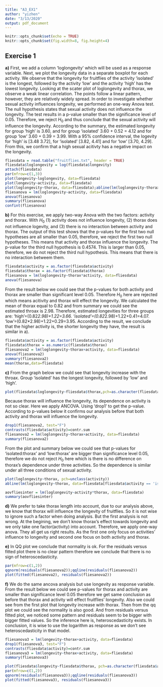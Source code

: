 ```yaml
---
title: "A3_EX1"
author: "yizhen"
date: "3/13/2020"
output: pdf_document
---
```


```r
knitr::opts_chunk$set(echo = TRUE)
knitr::opts_chunk$set(fig.width=8, fig.height=4) 
```

## Exercise 1

**a)** 
<!-- Make an informative plot of the data. --> First, we add a column 'loglongevity' which will be used as a response variable. Next, we plot the longevity data in a separate boxplot for each activity. We observe that the longevity for fruitflies of the activity 'isolated' is the longest, followed by the activity 'low' and the activity 'high' has the lowest longevity. Looking at the scater plot of loglongevity and thorax, we observe a weak linear correlation. The points follow a linear pattern, however, they are relatively widely spread. <!--Investigate whether sexual activity influences longevity by performing a statistical test, without taking the thorax length into account.--> In order to investigate whether sexual activity influences longevity, we performed an one-way Anova test. The null hypothesis states that sexual activity does not influence the longevity. The test results in a p-value smaller than the significance level of 0.05. Therefore, we reject $H_0$ and thus conclude that the sexual activity will influence the longevity. <!--What are the estimated longevities for the three conditions? Comment.--> According to the summary, the estimated longevity for group 'high' is 3.60, and for group 'isolated' 3.60 + 0.52 = 4.12 and for group 'low' 3.60 + 0.39 = 3.99. With a 95% confidence interval, the logevity for 'high' is [3.48 3.72], for 'isolated' [3.82, 4.41] and for 'low' [3.70, 4.29]. From this, we confirm that a high sexual acitivty has a negative impact on the longevity.

```r
fliesdata = read.table("fruitflies.txt", header = TRUE)
fliesdata$loglongevity = log(fliesdata$longevity)
attach(fliesdata)
par(mfrow=c(1,3))
plot(longevity~loglongevity, data=fliesdata)
plot(longevity~activity, data=fliesdata)
plot(loglongevity~thorax, data=fliesdata);abline(lm(loglongevity~thorax, data=fliesdata))
fliesanova = lm(loglongevity~activity, data=fliesdata)
anova(fliesanova)
summary(fliesanova)
confint(fliesanova)
```

**b)** 
<!--Investigate whether sexual activity influences longevity by performing a statistical test, now including thorax length as an explanatory variable into the analysis. --> For this exercise, we apply two-way Anova with the two factors: activity and thorax. With $H_0$ (1) activity does not influence longevity, (2) thorax does not influence logevity, and (3) there is no interaction between activity and thorax. The output of this test shows that the p-values for the first two null hypotheses are all smaller than 0.05, therefore, we reject the first two null hypotheses. This means that activity and thorax influence the longevity. The p-value for the third null hypothesis is 0.4574. This is larger than 0.05, therefore, we do not reject the third null hypothesis. This means that there is no interaction betweem them.

```r
fliesdata$activity = as.factor(fliesdata$activity)
fliesdata$thorax = as.factor(fliesdata$thorax)
fliesanova = lm(loglongevity~thorax*activity, data=fliesdata)
anova(fliesanova)
```

<!-- Does sexual activity increase or decrease longevity?  What are the estimated longevities for the three groups, for a fly with average thorax length? -->
From the result below we could see that the p-values for both activity and thorax are smaller than significant level 0.05. Therefore $H_0$ here are rejected which means acitivity and thorax will effect the longevity. 
<!--Need review !! i changed thorax to fliesdata$thorax = as.numeric(fliesdata$thorax), is it correct now?  -->
We calculated the mean of thorax equal to 0.82 and from summary we could see the estimated throax is 2.98. Therefore, estimated longevities for three groups are: 'high'=(0.82*2.98)+1.22=3.66. 'isolated'=(0.82*2.98)+1.22+0.41=4.07. 'low'=(0.82*2.98)+1.22+0.29=3.95.
According to the result, we conclude that the higher activity is, the shorter longevity they have, the result is similar in a). 
```r
fliesdata$activity = as.factor(fliesdata$activity)
fliesdata$thorax = as.numeric(fliesdata$thorax)
fliesanova2 = lm(loglongevity~thorax+activity, data=fliesdata)
anova(fliesanova2)
summary(fliesanova2)
mean(thorax,data=fliesdata)
```

**c)**
<!-- How does thorax length influence longevity? Investigate graphically and by using an appropriate test whether this dependence is similar under all three conditions of sexual activity. -->
From the graph below we could see that longevity increase with the throax. Group 'isolated' has the longest longevity, followed by 'low' and 'high'.
```r
plot(fliesdata$loglongevity~fliesdata$thorax,pch=as.character(fliesdata$activity))
```

Because thorax will influence the longevity, its dependence on activity is not so clear. Here we apply ANCOVA. Using 'drop1' to get the p-value. According to p-values below it confirms our analysis before that both activity and thorax will influence the longevity.

```r
drop1(fliesanova2, test="F")
contrasts(fliesdata$activity)=contr.sum
fliesanova2 = lm(loglongevity~thorax+activity, data=fliesdata)
summary(fliesanova2)
```

From the plot and summary below we could see that p-values for 'isolated:thorax' and 'low:thorax' are bigger than significance level 0.05, therefore we do not reject $H_0$ here which is there is no difference on thorax's dependence under three activities. So the dependence is similar under all three conditions of sexual activity.
```r
plot(loglongevity~thorax, pch=unclass(activity))
abline(lm(loglongevity~thorax, data=fliesdata[fliesdata$activity == 'isolated',]), col='blue'); abline(lm(loglongevity~thorax, data=fliesdata[fliesdata$activity == 'high',]), col='green'); abline(lm(loglongevity~thorax, data=fliesdata[fliesdata$activity == 'low',]), col='red')
```

```r
aovfliesinter = lm(loglongevity~activity*thorax, data=fliesdata)
summary(aovfliesinter)
```

**d)** 
<!-- Which of the two analyses, without or with thorax length, do you prefer? Is one of the analyses wrong?  -->
We prefer to take thorax length into account, due to our analysis above, we know that thorax will influence the longevity of fruitflies. So it is not wise to ignore such a factor when doing analysis. But the first analysis is not wrong. At the begining, we don't know thorax's effect towards longevity and we only take one factor(activity) into account. Therefore, we apply one-way anova. They all get us right results. As the first one only focus on activities' influence to longevity and second one focus on both activity and thorax. 

**e)**
<!-- Verify normality and heteroscedasticity by making a normal QQ-plot of the residuals, and a residuals versus fitted plot, for the analysis that includes thorax length. -->
In QQ plot we conclude that normality is ok. For the residuals versus fitted plot there is no clear pattern therefore we conclude that there is no sign of heteroscedasticity.

```r
par(mfrow=c(1,2))
qqnorm(residuals(fliesanova2));qqline(residuals(fliesanova2))
plot(fitted(fliesanova2), residuals(fliesanova2))
```

**f)**
<!-- Perform the ancova analysis with the number of days as the response, rather than its logarithm. Verify normality and heteroscedasticity of the residuals of this analysis. Was it wise to use the logarithm as response? -->
We do the same ancova analysis but use longevity as response variable. From the result below we could see p-values for thorax and activity are smaller than significance level 0.05 therefore we get same conclusion as before that thorax and activity will effect fruitflies' longevity. Also we could see from the first plot that longevity increase with thorax. Then from the qq plot we could see the normality is also good. And from residuals versus fitted plot, we noticed some pattern and residuals seem to be bigger with bigger fitted values. So the inference here is, heteroscedasticity exists. 
In conclusion, it is wise to use the logarithm as response as we don't see heteroscedasticity in that model. 

```r
fliesanova3 = lm(longevity~thorax+activity, data=fliesdata)
drop1(fliesanova3, test="F")
contrasts(fliesdata$activity)=contr.sum
fliesanova3 = lm(longevity~thorax+activity, data=fliesdata)
summary(fliesanova3)
```
```r
plot(fliesdata$longevity~fliesdata$thorax, pch=as.character(fliesdata$activity))
par(mfrow=c(1,2))
qqnorm(residuals(fliesanova3));qqline(residuals(fliesanova3))
plot(fitted(fliesanova3), residuals(fliesanova3))
```
